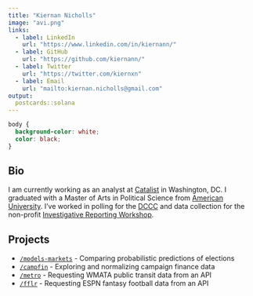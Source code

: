 ```yaml
---
title: "Kiernan Nicholls"
image: "avi.png"
links:
  - label: LinkedIn
    url: "https://www.linkedin.com/in/kiernann/"
  - label: GitHub
    url: "https://github.com/kiernann/"
  - label: Twitter
    url: "https://twitter.com/kiernxn"
  - label: Email
    url: "mailto:kiernan.nicholls@gmail.com"
output:
  postcards::solana
---
```


```css
body {
  background-color: white;
  color: black;
}
```

## Bio

I am currently working as an analyst at [Catalist] in Washington, DC. I
graduated with a Master of Arts in Political Science from [American University].
I've worked in polling for the [DCCC] and data collection for the non-profit
[Investigative Reporting Workshop].

## Projects

* [`/models-markets`][mm] - Comparing probabilistic predictions of elections
* [`/campfin`][campfin] - Exploring and normalizing campaign finance data
* [`/metro`][metro] - Requesting WMATA public transit data from an API
* [`/fflr`][fflr] - Requesting ESPN fantasy football data from an API

<!--Begin References-->

[Catalist]: https://catalist.us/
[American University]: https://www.american.edu/
[DCCC]: https://dccc.org/
[Investigative Reporting Workshop]: https://investigativereportingworkshop.org/
[tap]: https://publicaccountability.org/
[mm]: https://github.com/kiernann/models-markets
[campfin]: https://github.com/irworkshop/campfin
[metro]: https://github.com/kiernann/metro
[fflr]: https://github.com/kiernann/fflr

<!--End References-->

<a rel="me" href="https://mastodon.social/@kiernan"></a>
